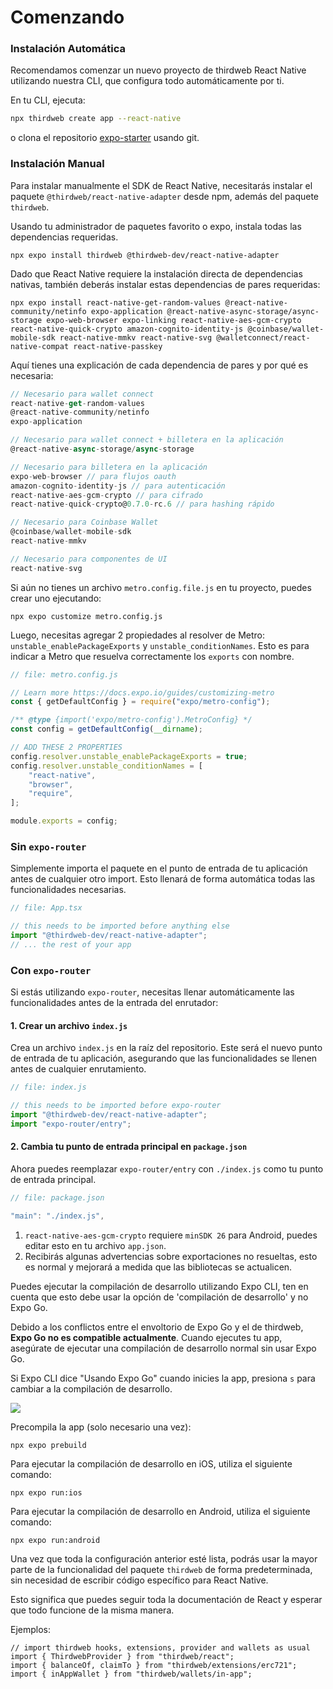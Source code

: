 
# Comenzando

### Instalación Automática

Recomendamos comenzar un nuevo proyecto de thirdweb React Native utilizando nuestra CLI, que configura todo automáticamente por ti.

En tu CLI, ejecuta:

```bash
npx thirdweb create app --react-native
```

o clona el repositorio [expo-starter](https://github.com/thirdweb-dev/expo-starter) usando git.

<GithubTemplateCard
	title="Expo + thirdweb demo repo"
	descrption="Una plantilla de inicio para usar el paquete thirdweb en una aplicación React Native"
	href="https://github.com/thirdweb-dev/expo-starter"
/>

### Instalación Manual

Para instalar manualmente el SDK de React Native, necesitarás instalar el paquete `@thirdweb/react-native-adapter` desde npm, además del paquete `thirdweb`.

<Steps>
<Step title="Instalar los paquetes">

Usando tu administrador de paquetes favorito o expo, instala todas las dependencias requeridas.

```shell
npx expo install thirdweb @thirdweb-dev/react-native-adapter
```

Dado que React Native requiere la instalación directa de dependencias nativas, también deberás instalar estas dependencias de pares requeridas:

```shell
npx expo install react-native-get-random-values @react-native-community/netinfo expo-application @react-native-async-storage/async-storage expo-web-browser expo-linking react-native-aes-gcm-crypto react-native-quick-crypto amazon-cognito-identity-js @coinbase/wallet-mobile-sdk react-native-mmkv react-native-svg @walletconnect/react-native-compat react-native-passkey
```

Aquí tienes una explicación de cada dependencia de pares y por qué es necesaria:

```ts
// Necesario para wallet connect
react-native-get-random-values
@react-native-community/netinfo
expo-application

// Necesario para wallet connect + billetera en la aplicación
@react-native-async-storage/async-storage

// Necesario para billetera en la aplicación
expo-web-browser // para flujos oauth
amazon-cognito-identity-js // para autenticación
react-native-aes-gcm-crypto // para cifrado
react-native-quick-crypto@0.7.0-rc.6 // para hashing rápido

// Necesario para Coinbase Wallet
@coinbase/wallet-mobile-sdk
react-native-mmkv

// Necesario para componentes de UI
react-native-svg
```

</Step>
<Step title="Edit your `metro.config.js`">

Si aún no tienes un archivo `metro.config.file.js` en tu proyecto, puedes crear uno ejecutando:

```shell
npx expo customize metro.config.js
```

Luego, necesitas agregar 2 propiedades al resolver de Metro: `unstable_enablePackageExports` y `unstable_conditionNames`. Esto es para indicar a Metro que resuelva correctamente los `exports` con nombre.

```js
// file: metro.config.js

// Learn more https://docs.expo.io/guides/customizing-metro
const { getDefaultConfig } = require("expo/metro-config");

/** @type {import('expo/metro-config').MetroConfig} */
const config = getDefaultConfig(__dirname);

// ADD THESE 2 PROPERTIES
config.resolver.unstable_enablePackageExports = true;
config.resolver.unstable_conditionNames = [
	"react-native",
	"browser",
	"require",
];

module.exports = config;
```

</Step>
<Step title="Import `@thirdweb-dev/react-native-adapter`">

### Sin `expo-router`

Simplemente importa el paquete en el punto de entrada de tu aplicación antes de cualquier otro import. Esto llenará de forma automática todas las funcionalidades necesarias.

```js
// file: App.tsx

// this needs to be imported before anything else
import "@thirdweb-dev/react-native-adapter";
// ... the rest of your app
```
### Con `expo-router`

Si estás utilizando `expo-router`, necesitas llenar automáticamente las funcionalidades antes de la entrada del enrutador:

#### 1. Crear un archivo `index.js`

Crea un archivo `index.js` en la raíz del repositorio. Este será el nuevo punto de entrada de tu aplicación, asegurando que las funcionalidades se llenen antes de cualquier enrutamiento.

```ts
// file: index.js

// this needs to be imported before expo-router
import "@thirdweb-dev/react-native-adapter";
import "expo-router/entry";
```

#### 2. Cambia tu punto de entrada principal en `package.json`

Ahora puedes reemplazar `expo-router/entry` con `./index.js` como tu punto de entrada principal.

```ts
// file: package.json

"main": "./index.js",
```

<Callout variant="info" title="Notas adicionales">

1. `react-native-aes-gcm-crypto` requiere `minSDK 26` para Android, puedes editar esto en tu archivo `app.json`.
2. Recibirás algunas advertencias sobre exportaciones no resueltas, esto es normal y mejorará a medida que las bibliotecas se actualicen.

</Callout>

</Step>

<Step title="Ejecutar la compilación de desarrollo">

Puedes ejecutar la compilación de desarrollo utilizando Expo CLI, ten en cuenta que esto debe usar la opción de 'compilación de desarrollo' y no Expo Go.

<Callout variant="info" title="Expo Go">

Debido a los conflictos entre el envoltorio de Expo Go y el de thirdweb, **Expo Go no es compatible actualmente**. Cuando ejecutes tu app, asegúrate de ejecutar una compilación de desarrollo normal sin usar Expo Go.

Si Expo CLI dice "Usando Expo Go" cuando inicies la app, presiona `s` para cambiar a la compilación de desarrollo.

<img src="https://i.ibb.co/JxyZzLn/Screenshot-2024-06-24-at-12-38-57-PM.png" width={300} />

</Callout>

Precompila la app (solo necesario una vez):

```shell
npx expo prebuild
```

Para ejecutar la compilación de desarrollo en iOS, utiliza el siguiente comando:

```shell
npx expo run:ios
```

Para ejecutar la compilación de desarrollo en Android, utiliza el siguiente comando:

```shell
npx expo run:android
```

</Step>

<Step title="Usar el paquete `thirdweb` normalmente">

Una vez que toda la configuración anterior esté lista, podrás usar la mayor parte de la funcionalidad del paquete `thirdweb` de forma predeterminada, sin necesidad de escribir código específico para React Native.

Esto significa que puedes seguir toda la documentación de React y esperar que todo funcione de la misma manera.

Ejemplos:

```tsx
// import thirdweb hooks, extensions, provider and wallets as usual
import { ThirdwebProvider } from "thirdweb/react";
import { balanceOf, claimTo } from "thirdweb/extensions/erc721";
import { inAppWallet } from "thirdweb/wallets/in-app";
```

</Step>
</Steps>


